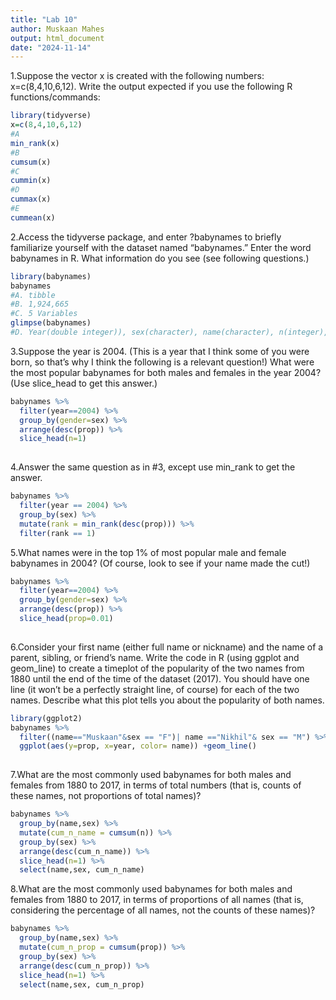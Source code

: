 ```yaml
---
title: "Lab 10"
author: Muskaan Mahes
output: html_document
date: "2024-11-14"
---
```


1.Suppose the vector x is created with the following numbers: x=c(8,4,10,6,12). Write the output expected if you use the following R functions/commands:

```r
library(tidyverse)
x=c(8,4,10,6,12)
#A
min_rank(x)
#B
cumsum(x)
#C
cummin(x)
#D
cummax(x)
#E
cummean(x)


```

2.Access the tidyverse package, and enter ?babynames to briefly familiarize yourself with the dataset named “babynames.” Enter the word babynames in R. What information do you see (see following questions.)

```r
library(babynames)
babynames
#A. tibble
#B. 1,924,665
#C. 5 Variables
glimpse(babynames)
#D. Year(double integer)), sex(character), name(character), n(integer), prop(double integer)
```

3.Suppose the year is 2004. (This is a year that I think some of you were born, so that’s why I think the following is a relevant question!) What were the most popular babynames for both males and females in the year 2004? (Use slice_head to get this answer.)

```r
babynames %>%
  filter(year==2004) %>%
  group_by(gender=sex) %>%
  arrange(desc(prop)) %>% 
  slice_head(n=1)
  
```

4.Answer the same question as in #3, except use min_rank to get the answer.

```r
babynames %>% 
  filter(year == 2004) %>% 
  group_by(sex) %>% 
  mutate(rank = min_rank(desc(prop))) %>% 
  filter(rank == 1)
```

5.What names were in the top 1% of most popular male and female babynames in 2004? (Of course, look to see if your name made the cut!)

```r
babynames %>% 
  filter(year==2004) %>%
  group_by(gender=sex) %>%
  arrange(desc(prop)) %>% 
  slice_head(prop=0.01)
  
```

6.Consider your first name (either full name or nickname) and the name of a parent, sibling, or friend’s name. Write the code in R (using ggplot and geom_line) to create a timeplot of the popularity of the two names from 1880 until the end of the time of the dataset (2017). You should have one line (it won’t be a perfectly straight line, of course) for each of the two names. Describe what this plot tells you about the popularity of both names.

```r
library(ggplot2)
babynames %>% 
  filter((name=="Muskaan"&sex == "F")| name =="Nikhil"& sex == "M") %>% 
  ggplot(aes(y=prop, x=year, color= name)) +geom_line()
  
```

7.What are the most commonly used babynames for both males and females from 1880 to 2017, in terms of total numbers (that is, counts of these names, not proportions of total names)?

```r
babynames %>% 
  group_by(name,sex) %>% 
  mutate(cum_n_name = cumsum(n)) %>% 
  group_by(sex) %>% 
  arrange(desc(cum_n_name)) %>% 
  slice_head(n=1) %>% 
  select(name,sex, cum_n_name)
```

8.What are the most commonly used babynames for both males and females from 1880 to 2017, in terms of proportions of all names (that is, considering the percentage of all names, not the counts of these names)?

```r
babynames %>% 
  group_by(name,sex) %>% 
  mutate(cum_n_prop = cumsum(prop)) %>% 
  group_by(sex) %>% 
  arrange(desc(cum_n_prop)) %>% 
  slice_head(n=1) %>% 
  select(name,sex, cum_n_prop)
```
